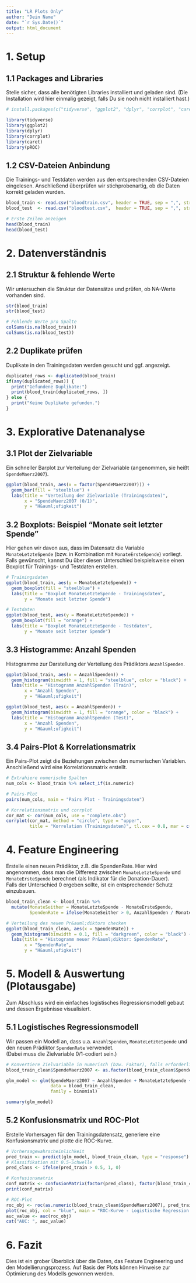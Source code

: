 ```yaml
---
title: "LR Plots Only"
author: "Dein Name"
date: "`r Sys.Date()`"
output: html_document
---
```


# 1. Setup

## 1.1 Packages and Libraries
Stelle sicher, dass alle ben&ouml;tigten Libraries installiert und geladen sind. (Die Installation wird hier einmalig gezeigt, falls Du sie noch nicht installiert hast.)
```r
# install.packages(c("tidyverse", "ggplot2", "dplyr", "corrplot", "caret", "pROC"))
```

```r
library(tidyverse)
library(ggplot2)
library(dplyr)
library(corrplot)
library(caret)
library(pROC)
```

## 1.2 CSV-Dateien Anbindung
Die Trainings- und Testdaten werden aus den entsprechenden CSV-Dateien eingelesen. Anschlie&szlig;end &uuml;berpr&uuml;fen wir stichprobenartig, ob die Daten korrekt geladen wurden.
```r
blood_train <- read.csv("bloodtrain.csv", header = TRUE, sep = ",", stringsAsFactors = FALSE)
blood_test  <- read.csv("bloodtest.csv",  header = TRUE, sep = ",", stringsAsFactors = FALSE)

# Erste Zeilen anzeigen
head(blood_train)
head(blood_test)
```

# 2. Datenverständnis

## 2.1 Struktur & fehlende Werte
Wir untersuchen die Struktur der Datens&auml;tze und pr&uuml;fen, ob NA-Werte vorhanden sind.
```r
str(blood_train)
str(blood_test)

# Fehlende Werte pro Spalte
colSums(is.na(blood_train))
colSums(is.na(blood_test))
```

## 2.2 Duplikate prüfen
Duplikate in den Trainingsdaten werden gesucht und ggf. angezeigt.
```r
duplicated_rows <- duplicated(blood_train)
if(any(duplicated_rows)) {
  print("Gefundene Duplikate:")
  print(blood_train[duplicated_rows, ])
} else {
  print("Keine Duplikate gefunden.")
}
```

# 3. Explorative Datenanalyse

## 3.1 Plot der Zielvariable
Ein schneller Barplot zur Verteilung der Zielvariable (angenommen, sie hei&szlig;t `SpendeMaerz2007`).
```r
ggplot(blood_train, aes(x = factor(SpendeMaerz2007))) +
  geom_bar(fill = "steelblue") +
  labs(title = "Verteilung der Zielvariable (Trainingsdaten)",
       x = "SpendeMaerz2007 (0/1)",
       y = "H&auml;ufigkeit")
```

## 3.2 Boxplots: Beispiel "Monate seit letzter Spende"
Hier gehen wir davon aus, dass im Datensatz die Variable `MonateLetzteSpende` (bzw. in Kombination mit `MonateErsteSpende`) vorliegt.  
Falls gewünscht, kannst Du &uuml;ber diesen Unterschied beispielsweise einen Boxplot f&uuml;r Trainings- und Testdaten erstellen.
```r
# Trainingsdaten
ggplot(blood_train, aes(y = MonateLetzteSpende)) +
  geom_boxplot(fill = "steelblue") +
  labs(title = "Boxplot MonateLetzteSpende - Trainingsdaten",
       y = "Monate seit letzter Spende")

# Testdaten
ggplot(blood_test, aes(y = MonateLetzteSpende)) +
  geom_boxplot(fill = "orange") +
  labs(title = "Boxplot MonateLetzteSpende - Testdaten",
       y = "Monate seit letzter Spende")
```

## 3.3 Histogramme: Anzahl Spenden
Histogramme zur Darstellung der Verteilung des Pr&auml;diktors `AnzahlSpenden`.
```r
ggplot(blood_train, aes(x = AnzahlSpenden)) +
  geom_histogram(binwidth = 1, fill = "steelblue", color = "black") +
  labs(title = "Histogramm AnzahlSpenden (Train)",
       x = "Anzahl Spenden",
       y = "H&auml;ufigkeit")

ggplot(blood_test, aes(x = AnzahlSpenden)) +
  geom_histogram(binwidth = 1, fill = "orange", color = "black") +
  labs(title = "Histogramm AnzahlSpenden (Test)",
       x = "Anzahl Spenden",
       y = "H&auml;ufigkeit")
```

## 3.4 Pairs-Plot & Korrelationsmatrix
Ein Pairs-Plot zeigt die Beziehungen zwischen den numerischen Variablen. Anschlie&szlig;end wird eine Korrelationsmatrix erstellt.
```r
# Extrahiere numerische Spalten
num_cols <- blood_train %>% select_if(is.numeric)

# Pairs-Plot
pairs(num_cols, main = "Pairs Plot - Trainingsdaten")

# Korrelationsmatrix und corrplot
cor_mat <- cor(num_cols, use = "complete.obs")
corrplot(cor_mat, method = "circle", type = "upper", 
         title = "Korrelation (Trainingsdaten)", tl.cex = 0.8, mar = c(0,0,1,0))
```

# 4. Feature Engineering
Erstelle einen neuen Pr&auml;diktor, z.B. die SpendenRate. Hier wird angenommen, dass man die Differenz zwischen `MonateLetzteSpende` und `MonateErsteSpende` berechnet (als Indikator f&uuml;r die Donation-Dauer).  
Falls der Unterschied 0 ergeben sollte, ist ein entsprechender Schutz einzubauen.
```r
blood_train_clean <- blood_train %>%
  mutate(MonateSeither = MonateLetzteSpende - MonateErsteSpende,
         SpendenRate = ifelse(MonateSeither > 0, AnzahlSpenden / MonateSeither, NA))

# Verteilung des neuen Pr&auml;diktors checken
ggplot(blood_train_clean, aes(x = SpendenRate)) +
  geom_histogram(binwidth = 0.1, fill = "darkgreen", color = "black") +
  labs(title = "Histogramm neuer Pr&auml;diktor: SpendenRate",
       x = "SpendenRate",
       y = "H&auml;ufigkeit")
```

# 5. Modell & Auswertung (Plotausgabe)
Zum Abschluss wird ein einfaches logistisches Regressionsmodell gebaut und dessen Ergebnisse visualisiert.

## 5.1 Logistisches Regressionsmodell
Wir passen ein Modell an, dass u.a. `AnzahlSpenden`, `MonateLetzteSpende` und den neuen Pr&auml;diktor `SpendenRate` verwendet.  
(Dabei muss die Zielvariable 0/1-codiert sein.)
```r
# Konvertiere Zielvariable in numerisch (bzw. Faktor), falls erforderlich
blood_train_clean$SpendeMaerz2007 <- as.factor(blood_train_clean$SpendeMaerz2007)

glm_model <- glm(SpendeMaerz2007 ~ AnzahlSpenden + MonateLetzteSpende + SpendenRate,
                 data = blood_train_clean,
                 family = binomial)

summary(glm_model)
```

## 5.2 Konfusionsmatrix und ROC-Plot
Erstelle Vorhersagen f&uuml;r den Trainingsdatensatz, generiere eine Konfusionsmatrix und plotte die ROC-Kurve.
```r
# Vorhersagewahrscheinlichkeit
pred_train <- predict(glm_model, blood_train_clean, type = "response")
# Klassifikation mit 0.5-Schwelle
pred_class <- ifelse(pred_train > 0.5, 1, 0)

# Konfusionsmatrix
conf_matrix <- confusionMatrix(factor(pred_class), factor(blood_train_clean$SpendeMaerz2007))
print(conf_matrix)

# ROC-Plot
roc_obj <- roc(as.numeric(blood_train_clean$SpendeMaerz2007), pred_train)
plot(roc_obj, col = "blue", main = "ROC-Kurve - Logistische Regression (Train)")
auc_value <- auc(roc_obj)
cat("AUC: ", auc_value)
```

# 6. Fazit
Dies ist ein grober &Uuml;berblick &uuml;ber die Daten, das Feature Engineering und den Modellierungsprozess. Auf Basis der Plots k&ouml;nnen Hinweise zur Optimierung des Modells gewonnen werden.